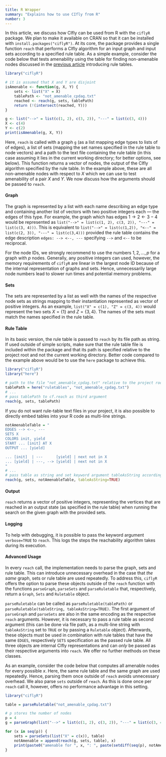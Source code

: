 ```yaml
---
title: R Wrapper
summary: "Explains how to use CIfly from R"
number: 3
---
```


In this article, we discuss how CIfly can be used from R with the ```ciflyR``` package. We plan to make it available on CRAN so that it can be installed with ```install.packages("ciflyR")```. At its core, the package provides a single function ```reach``` that performs a CIfly algorithm for an input graph and input sets according to a specified rule table. As a simple example, consider the code below that tests amenability using the table for finding non-amenable nodes discussed in the [previous article](/docs/ruletables/) introducing rule tables. 

```r
library("ciflyR")

# it is assumed that X and Y are disjoint
isAmenable <- function(g, X, Y) {
    sets <- list("X" = X)
    tablePath <- "not_amenable_cpdag.txt"
    reached <- reach(g, sets, tablePath)
    return (!(intersect(reached, Y)))
}

g <- list("-->" = list(c(1, 2), c(3, 2)), "---" = list(c(3, 4)))
X <- c(4)
Y <- c(2)
print(isAmenable(g, X, Y))
```

Here, ```reach``` is called with a graph ```g``` (as a list mapping edge types to lists of of edges), a list of sets (mapping the set names specified in the rule table to node vectors) and a path to the text file containing the rule table (in this case assuming it lies in the current working directory; for better options, see below). This function returns a vector of nodes, the output of the CIfly algorithm specified by the rule table. In the example above, these are all non-amenable nodes with respect to $X$ which we can use to test amenability of a pair $X$ and $Y$. We now discuss how the arguments should be passed to ```reach```.

#### Graph
The graph is represented by a list with each name describing an edge type and containing another list of vectors with two positive integers each — the edges of this type. For example, the graph which has edges $1 \rightarrow 2 \leftarrow 3 - 4$ would be represented as ```list("-->" = list(c(1, 2), c(3, 2)), "---" = list(c(3, 4)))```. This is equivalent to ```list("-->" = list(c(1,2)), "<--" = list(c(2, 3)), "---" = list(c(3,4)))``` provided the rule table contains the edge description ```edges: --> <--, ---``` specifying ```-->``` and ```<--``` to be reciprocal. 

For the node IDs, we strongly recommend to use the numbers $1, 2, \dots, p$ for a graph with $p$ nodes. Generally, any positive integers can used, however, the memory requirements of ```ciflyR``` are linear in the largest node ID because of the internal representation of graphs and sets. Hence, unnecessarily large node numbers lead to slower run times and potential memory problems. 

#### Sets
The sets are represented by a list as well with the names of the respective node sets as strings mapping to their instantiation represented as vector of positive integers. As an example, ```list("X" = c(1), "Z" = c(3, 4))``` would represent the two sets $X = \{1\}$ and $Z = \{3, 4\}$. The names of the sets must match the names specified in the rule table. 

#### Rule Table
In its basic version, the rule table is passed to ```reach``` by its file path as string. If used outside of simple scripts, make sure that the rule table file is included within the package and that its path is specified relative to the project root and not the current working directory. Better code compared to the example above would be to use the ```here``` package to achieve this.

```r
library("ciflyR")
library("here")

# path to the file "not_amenable_cpdag.txt" relative to the project root
tablePath = here("ruletables", "not_amenable_cpdag.txt")
# ...
# pass tablePath to cf.reach as third argument
reach(g, sets, tablePath)
```

If you do not want rule-table text files in your project, it is also possible to directly embed tables into your R code as multi-line strings.

```r
notAmenableTable = "
EDGES --> <--, ---
SETS X
COLORS init, yield
START ... [init] AT X
OUTPUT ... [yield]

... [init]  | ---      [yield] | next not in X
... [yield] | ---, --> [yield] | next not in X
"
# ...
# pass table as string and set keyword argument tableAsString accordingly
reach(g, sets, notAmenableTable, tableAsString=TRUE)
```

#### Output
```reach``` returns a vector of positive integers, representing the vertices that are reached in an output state (as specified in the rule table) when running the search on the given graph with the provided sets. 

#### Logging
To help with debugging, it is possible to pass the keyword argument ```verbose=TRUE``` to ```reach```. This logs the steps the reachability algorithm takes during its execution. 

#### Advanced Usage
In every ```reach``` call, the implementation needs to parse the graph, sets and rule table. This can introduce unnecessary overhead in the case that *the same* graph, sets or rule table are used repeatedly. To address this, ```ciflyR``` offers the option to parse these objects outside of the ```reach``` function with the functions ```parseGraph```, ```parseSets``` and ```parseRuletable``` that, respectively, return a ```Graph```, ```Sets``` and ```Ruletable``` object. 

```parseRuletable``` can be called as ```parseRuletable(tablePath)``` or ```parseRuletable(tableString, tableAsString=TRUE)```. The first argument of ```parseGraph``` and ```parseSets``` are also in the same encoding as the respective ```reach``` arguments. However, it is necessary to pass a rule table as second argument (this can be done via file path, as a multi-line string with ```tableAsString``` set to ```TRUE``` or by passing a ```Ruletable``` object). Afterwards, these objects must be used in combination with rule tables that have the same ```EDGES```, respectively ```SETS``` specification as the passed rule table. All three objects are internal CIfly representations and can *only* be passed as their respective arguments into ```reach```. We offer no further methods on these classes. 

As an example, consider the code below that computes all amenable nodes for every possible $x$. Here, the same rule table and the same graph are used repeatedly. Hence, parsing them once outside of ```reach``` avoids unnecessary overhead. We also parse ```sets``` outside of ```reach```. As this is done once per ```reach``` call it, however, offers no performance advantage in this setting. 

```r
library("ciflyR")

table = parseRuletable("not_amenable_cpdag.txt")

# p stores the number of nodes
p = 4
g = parseGraph(list("-->" = list(c(1, 2), c(3, 2)), "---" = list(c(3, 4))), table)

for (x in seq(p)) {
    sets = parseSets(list("X" = c(x)), table)
    notAmenable = append(reach(g, sets, table), x)
    print(paste0("amenable for ", x, ": ", paste(setdiff(seq(p), notAmenable), collapse = ", ")))
}
```
